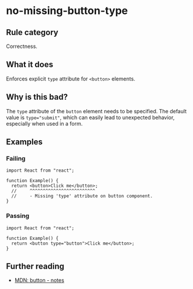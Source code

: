 # no-missing-button-type

## Rule category

Correctness.

## What it does

Enforces explicit `type` attribute for `<button>` elements.

## Why is this bad?

The `type` attribute of the `button` element needs to be specified. The default value is `type="submit"`, which can easily lead to unexpected behavior, especially when used in a form.
## Examples

### Failing

```tsx
import React from "react";

function Example() {
  return <button>Click me</button>;
  //     ^^^^^^^^^^^^^^^^^^^^^^^^^
  //     - Missing 'type' attribute on button component.
}
```

### Passing

```tsx
import React from "react";

function Example() {
  return <button type="button">Click me</button>;
}
```

## Further reading

- [MDN: button - notes](https://developer.mozilla.org/en-US/docs/Web/HTML/Element/button#notes)
